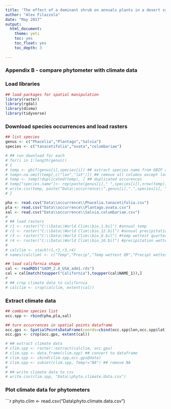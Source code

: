 ```yaml
---
title: 'The effect of a dominant shrub on annuals plants in a desert system changes along a gradient of precipitation.'
author: "Alex Filazzola"
date: "May 2017"
output:
  html_document:
    theme: yeti
    toc: yes
    toc_float: yes
    toc_depth: 3
  
---
```

### Appendix B  - compare phytometer with climate data


### Load libraries
```r
## load packages for spatial manipulation
library(raster)
library(rgdal)
library(dismo)
library(tidyverse)
```


### Download species occurrences and load rasters
```r
## list species
genus <- c("Phacelia","Plantago","Salvia")
species <- c("tanacetifolia","ovata","columbariae")

# ## run download for each 
# for(i in 1:length(genus))
# {
# temp <- gbif(genus[i],species[i]) ## extract species name from GBIF server
# temp<-na.omit(temp[,c("lon","lat")]) ## remove all columns except lat-long
# temp <- temp[!duplicated(temp), ] ## duplicated occurences
# temp["species.name"]<- rep(paste(genus[i]," ",species[i]),nrow(temp)) ##generate column for species name
# write.csv(temp, paste("Data\\occurrence\\",genus[i],".",species[i], ".csv"),row.names=F, sep="") ##write csv with species occurences
# }

pha <- read.csv("Data\\occurrence\\Phacelia.tanacetifolia.csv")
pla <- read.csv("Data\\occurrence\\Plantago.ovata.csv")
sal <- read.csv("Data\\occurrence\\Salvia.columbariae.csv")
# 
# ## load rasters
# r1 <- raster("C:\\Data\\World Clim\\bio_1.bil") #annual temp
# r2 <- raster("C:\\Data\\World Clim\\bio_12.bil") #annual precipitation
# r3 <- raster("C:\\Data\\World Clim\\bio_8.bil") #temp wettest quarter
# r4 <- raster("C:\\Data\\World Clim\\bio_16.bil") #precipitation wettest quarter
# 
# calclim <- stack(r1,r2,r3,r4)
# names(calclim) <- c("Temp","Precip","Temp wettest QR","Precipt wettest QR")

## load california shape
cal <- readRDS("GADM_2.8_USA_adm1.rds")
cal = cal[match(toupper("California"),toupper(cal$NAME_1)),]
# 
# ## crop climate data to california
# calclim <- crop(calclim, extent(cal))
```


### Extract climate data
```r
## combine species list
occ.spp <- rbind(pha,pla,sal)

## turn occurrences in spatial points dataframe
occ.gps <- SpatialPointsDataFrame(coords=cbind(occ.spp$lon,occ.spp$lat), data=occ.spp)
occ.gps <- crop(occ.gps, extent(cal))

# ## extract climate data
# clim.spp <- raster::extract(calclim, occ.gps)
# clim.spp <- data.frame(clim.spp) ## convert to dataframe
# clim.spp <- cbind(clim.spp,occ.gps@data)
# clim.spp <- subset(clim.spp, Temp!="NA") ## remove NA
# 
# ## write climate data to csv
# write.csv(clim.spp, "Data\\phyto.climate.data.csv")
```

### Plot climate data for phytometers
```r
phyto.clim <- read.csv("Data\\phyto.climate.data.csv")





